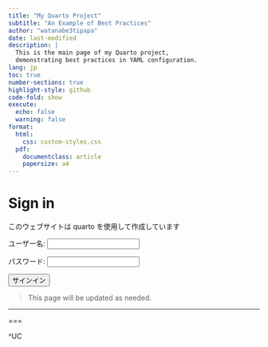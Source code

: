 ```yaml
---
title: "My Quarto Project"
subtitle: "An Example of Best Practices"
author: "watanabe3tipapa"
date: last-modified
description: |
  This is the main page of my Quarto project, 
  demonstrating best practices in YAML configuration.
lang: jp
toc: true
number-sections: true
highlight-style: github
code-fold: show
execute:
  echo: false
  warning: false
format:
  html:
    css: custom-styles.css
  pdf:
    documentclass: article
    papersize: a4
---
```


# Sign in

このウェブサイトは quarto を使用して作成しています

<form action="YOUR_SIGNIN_ENDPOINT" method="POST">

<label for="username">ユーザー名:</label> <input type="text" id="username" name="username" required>

<label for="password">パスワード:</label> <input type="password" id="password" name="password" required>

<button type="submit">サインイン</button>

</form>

> This page will be updated as needed.

------------------------------------------------------------------------

===

\^UC